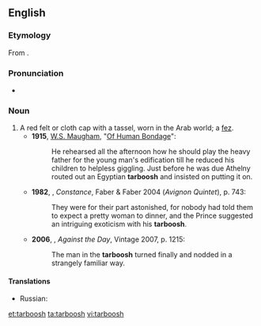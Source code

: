 ==English==

===Etymology===
From {{etyl|ar|en}} {{term|طَرْبُوش||lang=ar}}.

===Pronunciation===
* {{IPA|/tɑːˈbuːʃ/|lang=en}}

===Noun===
{{en-noun|es}}

# A red felt or cloth cap with a tassel, worn in the Arab world; a [[fez]].
#* '''1915''', [[w:W. Somerset Maugham|W.S. Maugham]], "[[s:Of Human Bondage/Chapter CXV|Of Human Bondage]]":
#*: He rehearsed all the afternoon how he should play the heavy father for the young man's edification till he reduced his children to helpless giggling. Just before he was due Athelny routed out an Egyptian '''tarboosh''' and insisted on putting it on.
#* '''1982''', {{w|Lawrence Durrell}}, ''Constance'', Faber & Faber 2004 (''Avignon Quintet''), p. 743:
#*: They were for their part astonished, for nobody had told them to expect a pretty woman to dinner, and the Prince suggested an intriguing exoticism with his '''tarboosh'''.
#* '''2006''', {{w|Thomas Pynchon}}, ''Against the Day'', Vintage 2007, p. 1215:
#*: The man in the '''tarboosh''' turned finally and nodded in a strangely familiar way.

====Translations====
{{trans-top|cap}}
* Russian: {{t+|ru|фе́ска|f}}
{{trans-mid}}
{{trans-bottom}}

[[et:tarboosh]]
[[ta:tarboosh]]
[[vi:tarboosh]]